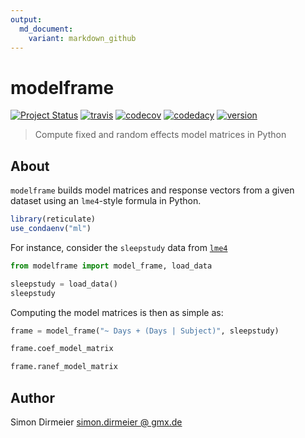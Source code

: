 ```yaml
---
output:
  md_document:
    variant: markdown_github
---
```


# modelframe

[![Project Status](http://www.repostatus.org/badges/latest/concept.svg)](http://www.repostatus.org/#concept)
[![travis](https://img.shields.io/travis/dirmeier/modelframe/master.svg?&logo=travis)](https://travis-ci.org/dirmeier/modelframe/)
[![codecov](https://codecov.io/gh/dirmeier/modelframe/branch/master/graph/badge.svg)](https://codecov.io/gh/dirmeier/codecov)
[![codedacy](https://api.codacy.com/project/badge/Grade/a4cca665933a4def9c2cfc88d7bbbeae)](https://www.codacy.com/app/simon-dirmeier/modelframe?utm_source=github.com&amp;utm_medium=referral&amp;utm_content=dirmeier/modelframe&amp;utm_campaign=Badge_Grade)
[![version](https://img.shields.io/pypi/v/modelframe.svg?colorB=black&style=flat)](https://pypi.org/project/modelframe/)

> Compute fixed and random effects model matrices in Python

## About

`modelframe` builds model matrices and response vectors from a given dataset using an `lme4`-style formula in Python.

```r
library(reticulate)
use_condaenv("ml")
```

For instance, consider the `sleepstudy` data from [`lme4`](https://cran.r-project.org/web/packages/lme4/index.html)

```python
from modelframe import model_frame, load_data

sleepstudy = load_data()
sleepstudy
```

Computing the model matrices is then as simple as:
```python
frame = model_frame("~ Days + (Days | Subject)", sleepstudy)
```

```python
frame.coef_model_matrix
```

```python
frame.ranef_model_matrix
```

## Author

Simon Dirmeier <a href="mailto:simon.dirmeier @ gmx.de">simon.dirmeier @ gmx.de</a>
